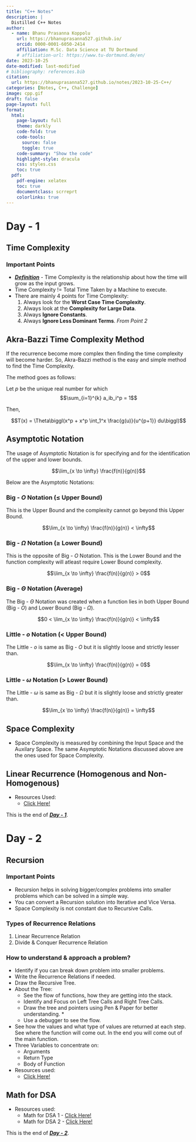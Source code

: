 ```yaml
---
title: "C++ Notes"
description: |
  Distilled C++ Notes
author:
  - name: Bhanu Prasanna Koppolu
    url: https://bhanuprasanna527.github.io/
    orcid: 0000-0001-6050-2414
    affiliation: M.Sc. Data Science at TU Dortmund
    # affiliation-url: https://www.tu-dortmund.de/en/
date: 2023-10-25
date-modified: last-modified
# bibliography: references.bib
citation: 
  url: https://bhanuprasanna527.github.io/notes/2023-10-25-C++/
categories: [Notes, C++, Challenge]
image: cpp.gif
draft: false
page-layout: full
format:
  html:
    page-layout: full
    theme: darkly
    code-fold: true
    code-tools:
      source: false
      toggle: true
    code-summary: "Show the code"
    highlight-style: dracula
    css: styles.css
    toc: true
  pdf:
    pdf-engine: xelatex
    toc: true
    documentclass: scrreprt
    colorlinks: true
---
```


# Day - 1

## Time Complexity

### Important Points

- <u>***Definition***</u> - Time Complexity is the relationship about how the time will grow as the input grows.
- Time Complexity != Total Time Taken by a Machine to execute.
- There are mainly 4 points for Time Complexity:
  1. Always look for the **Worst Case Time Complexity**.
  2. Always look at the **Complexity for Large Data**.
  3. Always **Ignore Constants**.
  4. Always **Ignore Less Dominant Terms**. *From Point 2*

## Akra-Bazzi Time Complexity Method

If the recurrence become more complex then finding the time complexity will become harder. So, Akra-Bazzi method is the easy and simple method to find the Time Complexity.

The method goes as follows:

Let $p$ be the unique real number for which 
$$\sum_{i=1}^{k} a_ib_i^p = 1$$

Then,

$$T(x) = \Theta\biggl(x^p + x^p \int_1^x \frac{g(u)}{u^{p+1}} du\biggl)$$

## Asymptotic Notation

The usage of Asymptotic Notation is for specifying and for the identification of the upper and lower bounds.

$$\lim_{x \to \infty} \frac{f(n)}{g(n)}$$

Below are the Asymptotic Notations:

### Big - $O$ Notation ($\leq$  Upper Bound)

This is the Upper Bound and the complexity cannot go beyond this Upper Bound.

$$\lim_{x \to \infty} \frac{f(n)}{g(n)} < \infty$$

### Big - $\Omega$ Notation ($\geq$  Lower Bound)

This is the opposite of Big - $O$ Notation. This is the Lower Bound and the function complexity will atleast require Lower Bound complexity.

$$\lim_{x \to \infty} \frac{f(n)}{g(n)} > 0$$

### Big - $\Theta$ Notation (Average)

The Big - $\Theta$ Notation was created when a function lies in both Upper Bound (Big - $O$) and Lower Bound (Big - $\Omega$).

$$0 < \lim_{x \to \infty} \frac{f(n)}{g(n)} < \infty$$

### Little - $o$ Notation ($<$ Upper Bound)

The Little - $o$ is same as Big - $O$ but it is slightly loose and strictly lesser than.

$$\lim_{x \to \infty} \frac{f(n)}{g(n)} = 0$$

### Little - $\omega$ Notation ($>$  Lower Bound)

The Little - $\omega$ is same as Big - $\Omega$ but it is slightly loose and strictly greater than.

$$\lim_{x \to \infty} \frac{f(n)}{g(n)} = \infty$$

## Space Complexity

- Space Complexity is measured by combining the Input Space and the Auxilary Space. The same Asymptotic Notations discussed above are the ones used for Space Complexity.

## Linear Recurrence (Homogenous and Non-Homogenous)

- Resources Used:
  - [Click Here!](https://www.youtube.com/watch?v=mV3wrLBbuuE)

This is the end of <u>***Day - 1***</u>.

# Day - 2

## Recursion

### Important Points

- Recursion helps in solving bigger/complex problems into smaller problems which can be solved in a simple way.
- You can convert a Recursion solution into Iterative and Vice Versa.
- Space Complexity is not constant due to Recursive Calls.

### Types of Recurrence Relations

1. Linear Recurrence Relation
2. Divide & Conquer Recurrence Relation

### How to understand & approach a problem?

- Identify if you can break down problem into smaller problems.
- Write the Recurrence Relations if needed.
- Draw the Recursive Tree.
- About the Tree:
  - See the flow of functions, how they are getting into the stack.
  - Identify and Focus on Left Tree Calls and Right Tree Calls.
  - Draw the tree and pointers using Pen & Paper for better understanding. *
  - Use a debugger to see the flow.
- See how the values and what type of values are returned at each step. See where the function will come out. In the end you will come out of the main function.
- Three Variables to concentrate on:
  - Arguments
  - Return Type
  - Body of Function
- Resources used:
  - [Click Here!](https://www.youtube.com/watch?v=M2uO2nMT0Bk&list=PL9gnSGHSqcnr_DxHsP7AW9ftq0AtAyYqJ&index=23)

## Math for DSA

- Resources used:
  - Math for DSA 1 - [Click Here!](https://www.youtube.com/watch?v=fzip9Aml6og&list=PL9gnSGHSqcnr_DxHsP7AW9ftq0AtAyYqJ&index=25)
  - Math for DSA 2 - [Click Here!](https://www.youtube.com/watch?v=lmSpZ0bjCyQ&list=PL9gnSGHSqcnr_DxHsP7AW9ftq0AtAyYqJ&index=27)

This is the end of <u>***Day - 2***</u>.